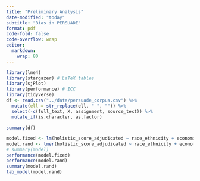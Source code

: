 ```yaml
---
title: "Preliminary Analysis"
date-modified: "today"
subtitle: "Bias in PERSUADE"
format: pdf
code-fold: false
code-overflow: wrap
editor: 
  markdown: 
    wrap: 80
---
```


```r
library(lme4)
library(stargazer) # LaTeX tables
library(sjPlot)
library(performance) # ICC
library(tidyverse)
df <- read.csv("../data/persuade_corpus.csv") %>% 
  mutate(ell = str_replace(ell, " ", "")) %>% 
  select(-c(full_text, X, assignment, source_text)) %>%
  mutate_if(is.character, as.factor)
```


```r
summary(df)
```



```r
model.fixed <- lm(holistic_score_adjudicated ~ race_ethnicity + economically_disadvantaged + ell, data=df)
model.rand <- lmer(holistic_score_adjudicated ~ race_ethnicity + economically_disadvantaged + ell*grade + student_disability_status + grade + (1|prompt_name), data=df)
# summary(model)
performance(model.fixed)
performance(model.rand)
summary(model.rand)
tab_model(model.rand)
```

